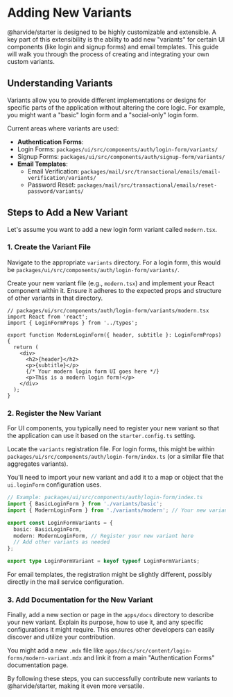 # Adding New Variants

@harvide/starter is designed to be highly customizable and extensible. A key part of this extensibility is the ability to add new "variants" for certain UI components (like login and signup forms) and email templates. This guide will walk you through the process of creating and integrating your own custom variants.

## Understanding Variants

Variants allow you to provide different implementations or designs for specific parts of the application without altering the core logic. For example, you might want a "basic" login form and a "social-only" login form.

Current areas where variants are used:

*   **Authentication Forms**:
*   Login Forms: `packages/ui/src/components/auth/login-form/variants/`
*   Signup Forms: `packages/ui/src/components/auth/signup-form/variants/`
*   **Email Templates**:
    *   Email Verification: `packages/mail/src/transactional/emails/email-verification/variants/`
    *   Password Reset: `packages/mail/src/transactional/emails/reset-password/variants/`

## Steps to Add a New Variant

Let's assume you want to add a new login form variant called `modern.tsx`.

### 1. Create the Variant File

Navigate to the appropriate `variants` directory. For a login form, this would be `packages/ui/src/components/auth/login-form/variants/`.

Create your new variant file (e.g., `modern.tsx`) and implement your React component within it. Ensure it adheres to the expected props and structure of other variants in that directory.

```tsx
// packages/ui/src/components/auth/login-form/variants/modern.tsx
import React from 'react';
import { LoginFormProps } from '../types';

export function ModernLoginForm({ header, subtitle }: LoginFormProps) {
  return (
    <div>
      <h2>{header}</h2>
      <p>{subtitle}</p>
      {/* Your modern login form UI goes here */}
      <p>This is a modern login form!</p>
    </div>
  );
}
```

### 2. Register the New Variant

For UI components, you typically need to register your new variant so that the application can use it based on the `starter.config.ts` setting.

Locate the `variants` registration file. For login forms, this might be within `packages/ui/src/components/auth/login-form/index.ts` (or a similar file that aggregates variants).

You'll need to import your new variant and add it to a map or object that the `ui.loginForm` configuration uses.

```typescript
// Example: packages/ui/src/components/auth/login-form/index.ts
import { BasicLoginForm } from './variants/basic';
import { ModernLoginForm } from './variants/modern'; // Your new variant

export const LoginFormVariants = {
  basic: BasicLoginForm,
  modern: ModernLoginForm, // Register your new variant here
  // Add other variants as needed
};

export type LoginFormVariant = keyof typeof LoginFormVariants;
```

For email templates, the registration might be slightly different, possibly directly in the mail service configuration.

### 3. Add Documentation for the New Variant

Finally, add a new section or page in the `apps/docs` directory to describe your new variant. Explain its purpose, how to use it, and any specific configurations it might require. This ensures other developers can easily discover and utilize your contribution.

You might add a new `.mdx` file like `apps/docs/src/content/login-forms/modern-variant.mdx` and link it from a main "Authentication Forms" documentation page.

By following these steps, you can successfully contribute new variants to @harvide/starter, making it even more versatile.
